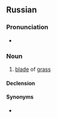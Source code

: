 ==Russian==

===Pronunciation===
* {{ru-IPA|были́ца}}

===Noun===
{{ru-noun+|были́ца}}

# {{context|archaic|lang=ru}} [[blade]] of [[grass]]

====Declension====
{{ru-noun-table|были́ца}}

====Synonyms====
* {{l|ru|были́нка}}